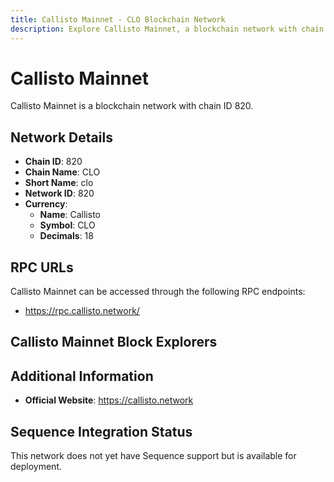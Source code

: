 ```yaml
--- 
title: Callisto Mainnet - CLO Blockchain Network
description: Explore Callisto Mainnet, a blockchain network with chain ID 820. Learn about its native currency, Callisto, and how to interact with the network.
---
```


# Callisto Mainnet

Callisto Mainnet is a blockchain network with chain ID 820.

## Network Details

- **Chain ID**: 820
- **Chain Name**: CLO
- **Short Name**: clo
- **Network ID**: 820
- **Currency**: 
  - **Name**: Callisto
  - **Symbol**: CLO
  - **Decimals**: 18

## RPC URLs

Callisto Mainnet can be accessed through the following RPC endpoints:

- https://rpc.callisto.network/

## Callisto Mainnet Block Explorers



## Additional Information

- **Official Website**: https://callisto.network

## Sequence Integration Status

This network does not yet have Sequence support but is available for deployment.
